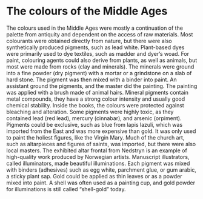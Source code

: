 
# The colours of the Middle Ages

The colours used in the Middle Ages were mostly a continuation of the palette from antiquity and dependent on the access of raw materials. Most colourants were obtained directly from nature, but there were also synthetically produced pigments, such as lead white. Plant-based dyes were primarily used to dye textiles, such as madder and dyer’s woad. For paint, colouring agents could also derive from plants, as well as animals, but most were made from rocks (clay and minerals). The minerals were ground into a fine powder (dry pigment) with a mortar or a grindstone on a slab of hard stone. The pigment was then mixed with a binder into paint. An assistant ground the pigments, and the master did the painting. The painting was applied with a brush made of animal hairs. Mineral pigments contain metal compounds, they have a strong colour intensity and usually good chemical stability. Inside the books, the colours were protected against bleaching and alteration. Some pigments were highly toxic, as they contained lead (red lead), mercury (cinnabar), and arsenic (orpiment). Pigments could be exclusive, such as blue from lapis lazuli, which was imported from the East and was more expensive than gold. It was only used to paint the holiest figures, like the Virgin Mary. Much of the church art, such as altarpieces and figures of saints, was imported, but there were also local masters. The exhibited altar frontal from Nedstryn is an example of high-quality work produced by Norwegian artists. Manuscript illustrators, called illuminators, made beautiful illuminations. Each pigment was mixed with binders (adhesives) such as egg white, parchment glue, or gum arabic, a sticky plant sap. Gold could be applied as thin leaves or as a powder mixed into paint. A shell was often used as a painting cup, and gold powder for illuminations is still called “shell-gold” today.
